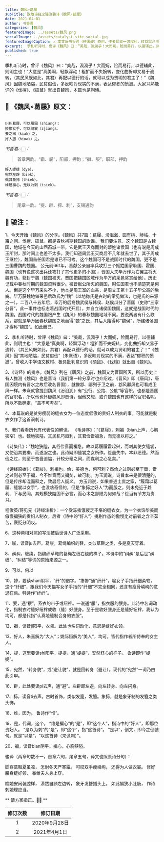 ```yaml
---
title: 魏风∘葛屦
subTitle: 致敬诗经之骏注骏译《魏风∘葛屦》 
date: 2021-04-01 
author: 书香君
categories: [魏风]
featuredImage: ../assets/魏风.png
socialImage: ../assets/catalyst-site-social.jpg
featuredImageCaption: ⚠️️ 本文系书香君（钟国骏）原创，作者保留一切权利，转载需注明出处。
excerpt:  季札听诗时，曾评《魏风》曰：“美哉，渢渢乎！大而婉，险而易行，以德辅此，则明主也！”大意是“真美啊，轻飘浮动！粗犷而不失婉转，变化曲折却又易于流转，（其民风既如此，其君）再配以德行的话，就可以成为贤明的君主了！”《魏风》因魏地陋隘，民贫俗俭，多反映对现实的不满，表达郁积的愤懑。 
published: true
---
```


季札听诗时，曾评《魏风》曰：“美哉，渢渢乎！大而婉，险而易行，以德辅此，则明主也！”大意是“真美啊，轻飘浮动！粗犷而不失婉转，变化曲折却又易于流转，（其民风既如此，其君）再配以德行的话，就可以成为贤明的君主了！”《魏风》因魏地陋隘，民贫俗俭，多反映对现实的不满，表达郁积的愤懑。大家耳熟能详的《伐檀》、《硕鼠》就出自魏风，本篇也是刺诗。

## 🌼 《魏风∘葛屦》原文：
```

纠纠葛屦，可以履霜（shiang）；
掺掺女手，可以缝裳（zjiang）。
要之襋（kiək）之，
好人服（biuək）之。

```
*书香君👉🏻：* 

> 首章两韵。“霜、裳”，阳部，押韵；“襋、服”，职部，押韵

```
好人提提（dye），
宛然左辟（biek），
佩其象揥（thiek）。
维是褊心，是以为刺（tsiek）。

```
*书香君👉🏻：* 

> 尾章一韵。“提、辟、揥、刺”，支锡通韵

## 🍁️ 骏注：

1、今天开始《魏风》的分享。《魏风》共7篇：葛屦、汾沮洳、园有桃、陟岵、十亩之间、伐檀、硕鼠。都是春秋初期魏国的歌谣。
我们要注意，这个魏国是古魏国，地域在今天的山西芮城一带。它是武王灭商而封的姬姓诸侯国（也有说是周成王所封，那时间上也差不太多。我们知道周武王灭商后不几年就去世了，其子周成王继位），魏国首任国君是谁已不可考。这个魏国可不是战国时代的魏国，更不是三国曹魏的魏国。
公元前661年，晋献公亲自率兵攻打三个姬姓国家耿国、霍国、魏国（也有说这次出兵还攻打了其他更多的小国），晋国大夫毕万作为右翼主将灭魏有功，获封于魏（魏国被灭，晋国把魏国区域作为毕万的采邑奖赏给他）。历史记载中春秋时期的魏国资料很少。被晋献公所灭的魏国，时任国君也不清楚究是何人。倒是这个毕万来头不小，他本是周王室的血亲，是周文王第十五子毕公高的后裔。毕万获魏地做采邑后改氏为“魏”（以地称氏是古时的常见做法，也是氏的来源之一）。二百八十五年后，毕万的后裔魏武侯与韩侯、赵侯瓜分了晋国（史称“三家分晋”，此一事件也标志着战国时代开启），并自立诸侯国魏国，这就是战国时代的魏国。战国时代的魏国跟产生《魏风》的春秋魏国地域不同。要说两者有什么联系，那就是毕万因春秋魏国之地而得“魏”之氏，其后人始得称“魏侯”，所建诸侯国才得称“魏国”。如此而已。

2、季札听诗时，曾评《魏风》曰：“美哉，渢渢乎！大而婉，险而易行，以德辅此，则明主也！”大意是“真美啊，轻飘浮动！粗犷而不失婉转，变化曲折却又易于流转，（其民风既如此，其君）再配以德行的话，就可以成为贤明的君主了！”《魏风》因“其地陋隘，民贫俗俭”（朱熹语），多反映对现实的不满，表达“郁积的愤懑”。曾收入中学语文教材、极具批判意识的《硕鼠》、《伐檀》就出自《魏风》。

3、《诗经》的排序，《魏风》列在《唐风》之前，魏国又为晋国所灭，所以历史上有人推测《魏风》也是晋诗（我们第一轮分享时也介绍过，《晋风》即《唐风》，唐国因境内有晋水之故后改名晋国），就像邶、鄘列于卫之前，邶风鄘风也可看成卫风一样。朱熹就曾提到魏风《汾沮洳》有“公行、公路、公族”等官职，也都是晋国
的官职名，所以他也怀疑魏风即晋诗，但他又想，或许魏国也有这样的官职名呢，所以不敢确定，“盖不可考矣”。

4、本篇说的是贫穷瘦弱的缝衣女为一位态度倨傲的贵妇人制衣的事。可能就是制衣女作了这首讽刺诗。

5、我们看看历代有代表性的解读。
《毛诗序》：“《葛屦》，刺褊（bian上声，心胸狭窄）也。魏地狭隘，其民机巧趋利，其君俭啬褊急，而无德以将之。”

《诗集传》：“魏地狭隘，其俗俭啬而褊急，故以葛屦履霜起兴，而刺其使女缝裳，又使治其要襋，而遂服之也。此诗疑即缝裳之女所作。俭虽失中，本非恶德。然而俭之过，则至于吝啬迫隘，计较分毫之间，而谋利之心急矣。”

《诗经原始》：《葛屦》，刺褊也。俭，美德也，何可刺？然俭之过则必至于啬，啬之过则必至于褊，今不惟啬而又褊矣，故可刺。方玉润说，诗旨本来是很清楚的，但是传序却混而释之，致启后人疑义。
方玉润说，如果普通士庶之家，“履霜以葛屦、缝裳以女手”，也没啥奇怪的，但是“象揥之好人”为而服之，则未免近于趋利、下与民同，其规模狭隘固不必言，而心术之鄙陋为何如哉？俭当有节方为贵耳。

程俊英/蒋见元《诗经注析》：一个受冻挨饿疲乏不堪的缝衣女，为一个衣饰华美而傲慢褊狭的贵妇人制衣。后者（诗中的“好人”）挑剔作态的傲慢比对前者之含辛茹苦，褒贬分明哎。

6、这种两相对照的写法被后世诗人广泛采用。

7、屦，读音ju去声。葛屦，葛绳编织的鞋，类似草鞋之类，多是夏天穿着。

8、纠纠，缠绕，指编织草鞋的葛绳左缠右绕的样子。本诗中的“纠纠”是后世“纠缠”、“纠结”等词的原始来源之一。

9、可以，何以

10、掺，要读shan阴平，“纤”的借字。“掺掺”通"纤纤"，喻女子手指纤细柔软，这个“纤细”，跟我们今天描写女子手指的“纤细”不完全相同，还含有瘦骨嶙峋的意思在焉。韩诗作“纤纤”。

11、要，通“䙅”，系衣的带子或纽袢。一说通“腰”，指衣服的腰身。此诗中名词动化，指制衣时缝好纽袢或收（缝）好腰身。至于是收好腰身还是缝好钮袢，我认为均可，都是代指“认真地缝制合身的衣服”。

12、襋，读音ji阳平，衣领。此处也名词动化，意思是缝好衣领。

13、好人，朱熹解为“大人”；姚际恒解为“美人”，均可。皆代指作者所侍奉的女主人。

14、提，这里要读shi阳平，提提，通“媞媞”，安然舒心的样子。 鲁诗即作“媞媞”。

15、宛然，“转身貌”，或“避让貌”，就是回转身（避让）。现代的“宛然”一词乃由此引申。

16、辟，此处要读pi去声，通“避”。左辟即左避，向左转身、向左闪身。

17、揥，读音ti去声。古时首饰，类似发篦，发簪。象揥，就是象牙制的发簪之类头饰。

18、维，因为。 鲁诗作“惟”。

19、是，代词，这个。
“维是褊心”的“是”，即“这个人”，指诗中的“好人”，即那位贵妇人。
“是以为刺”的“是”，即“这个”，指“这首诗”。
“是以”，倒文，即今之倒装句。就是“以是”，“以这首诗（来讽刺）”。

20、褊，读音bian阴平。褊心，心胸狭隘。

骏译（两章句数不一，首章六句，尾章五句，译文也照原诗分句）：

脚穿葛鞋夏虽凉，
怎耐冬天严寒霜。
可叹双手瘦嶙峋，
还得为人做衣裳。
修好腰身缝好领，
奉给夫人身上穿。

瞧她安闲装腔样，
漠然自顾左边转，
象牙发簪插头上。
如此褊狭小肚肠，
作诗刺她理应当。

** 请方家指正。🙏🏻 **

| 修订次数      | 修订日期 | 
|   :----: |    :----:   | 
| 1    | 2020年9月28日       | 
| 2    | 2021年4月1日       | 
